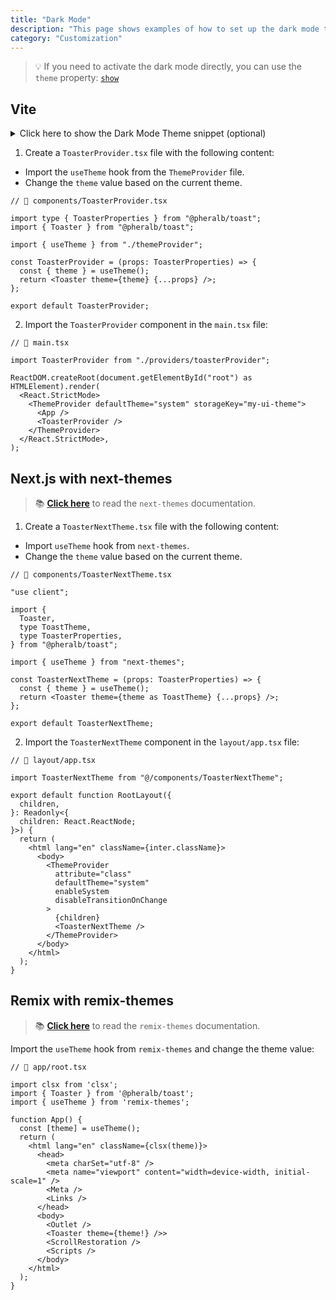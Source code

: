 ```yaml
---
title: "Dark Mode"
description: "This page shows examples of how to set up the dark mode theme for the Toaster component. Using Vite, Next.js (with next-themes) or Remix (with remix-themes)."
category: "Customization"
---
```


> 💡 If you need to activate the dark mode directly, you can use the `theme` property: [`show`](/toaster#theme)

## Vite

<details>
  <summary>Click here to show the Dark Mode Theme snippet (optional)</summary>

- Snippet from [`shadcn/ui` Dark Mode documentation](https://ui.shadcn.com/docs/dark-mode/vite#dark-mode).

```tsx
import { createContext, useContext, useEffect, useState } from "react";

export type Theme = "dark" | "light" | "system";

type ThemeProviderProps = {
  children: React.ReactNode;
  defaultTheme?: Theme;
  storageKey?: string;
};

type ThemeProviderState = {
  theme: Theme;
  setTheme: (theme: Theme) => void;
};

const initialState: ThemeProviderState = {
  theme: "system",
  setTheme: () => null,
};

const ThemeProviderContext = createContext<ThemeProviderState>(initialState);

export function ThemeProvider({
  children,
  defaultTheme = "system",
  storageKey = "my-ui-theme",
  ...props
}: ThemeProviderProps) {
  const [theme, setTheme] = useState<Theme>(
    () => (localStorage.getItem(storageKey) as Theme) || defaultTheme,
  );

  useEffect(() => {
    const root = window.document.documentElement;

    root.classList.remove("light", "dark");

    if (theme === "system") {
      const systemTheme = window.matchMedia("(prefers-color-scheme: dark)")
        .matches
        ? "dark"
        : "light";

      root.classList.add(systemTheme);
      root.style.colorScheme = systemTheme;
      return;
    }

    root.classList.add(theme);
    root.style.colorScheme = theme;
  }, [theme]);

  const value = {
    theme,
    setTheme: (theme: Theme) => {
      localStorage.setItem(storageKey, theme);
      setTheme(theme);
    },
  };

  return (
    <ThemeProviderContext.Provider {...props} value={value}>
      {children}
    </ThemeProviderContext.Provider>
  );
}

export const useTheme = () => {
  const context = useContext(ThemeProviderContext);

  if (context === undefined)
    throw new Error("useTheme must be used within a ThemeProvider");

  return context;
};
```

</details>

1. Create a `ToasterProvider.tsx` file with the following content:

- Import the `useTheme` hook from the `ThemeProvider` file.
- Change the `theme` value based on the current theme.

```tsx
// 📄 components/ToasterProvider.tsx

import type { ToasterProperties } from "@pheralb/toast";
import { Toaster } from "@pheralb/toast";

import { useTheme } from "./themeProvider";

const ToasterProvider = (props: ToasterProperties) => {
  const { theme } = useTheme();
  return <Toaster theme={theme} {...props} />;
};

export default ToasterProvider;
```

2. Import the `ToasterProvider` component in the `main.tsx` file:

```tsx {3, 9}
// 📄 main.tsx

import ToasterProvider from "./providers/toasterProvider";

ReactDOM.createRoot(document.getElementById("root") as HTMLElement).render(
  <React.StrictMode>
    <ThemeProvider defaultTheme="system" storageKey="my-ui-theme">
      <App />
      <ToasterProvider />
    </ThemeProvider>
  </React.StrictMode>,
);
```

## Next.js with next-themes

> 📚 [**Click here**](https://github.com/pacocoursey/next-themes?tab=readme-ov-file#install) to read the `next-themes` documentation.

1. Create a `ToasterNextTheme.tsx` file with the following content:

- Import `useTheme` hook from `next-themes`.
- Change the `theme` value based on the current theme.

```tsx
// 📄 components/ToasterNextTheme.tsx

"use client";

import {
  Toaster,
  type ToastTheme,
  type ToasterProperties,
} from "@pheralb/toast";

import { useTheme } from "next-themes";

const ToasterNextTheme = (props: ToasterProperties) => {
  const { theme } = useTheme();
  return <Toaster theme={theme as ToastTheme} {...props} />;
};

export default ToasterNextTheme;
```

2. Import the `ToasterNextTheme` component in the `layout/app.tsx` file:

```tsx {3, 20}
// 📄 layout/app.tsx

import ToasterNextTheme from "@/components/ToasterNextTheme";

export default function RootLayout({
  children,
}: Readonly<{
  children: React.ReactNode;
}>) {
  return (
    <html lang="en" className={inter.className}>
      <body>
        <ThemeProvider
          attribute="class"
          defaultTheme="system"
          enableSystem
          disableTransitionOnChange
        >
          {children}
          <ToasterNextTheme />
        </ThemeProvider>
      </body>
    </html>
  );
}
```

## Remix with remix-themes

> 📚 [**Click here**](https://github.com/abereghici/remix-themes?tab=readme-ov-file#getting-started) to read the `remix-themes` documentation.

Import the `useTheme` hook from `remix-themes` and change the theme value:

```tsx {4, 19}
// 📄 app/root.tsx

import clsx from 'clsx';
import { Toaster } from '@pheralb/toast';
import { useTheme } from 'remix-themes';

function App() {
  const [theme] = useTheme();
  return (
    <html lang="en" className={clsx(theme)}>
      <head>
        <meta charSet="utf-8" />
        <meta name="viewport" content="width=device-width, initial-scale=1" />
        <Meta />
        <Links />
      </head>
      <body>
        <Outlet />
        <Toaster theme={theme!} />>
        <ScrollRestoration />
        <Scripts />
      </body>
    </html>
  );
}
```
